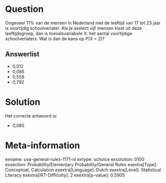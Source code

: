 Question
========

Ongeveer 11% van de mensen in Nederland met de leeftijd van 17 tot 23
jaar is voortijdig schoolverlater. Als je aselect vijf mensen kiest uit
deze leeftijdsgroep, dan is toevalsvariabele X: het aantal voortijdige
schoolverlaters. Wat is dan de kans op P(X = 2)?

Answerlist
----------

* 0,012
* 0,085
* 0,558
* 0,792

Solution
========

Het correcte antwoord is: 

* 0,085

Meta-information
================
exname: uva-general-rules-1171-nl
extype: schoice
exsolution: 0100
exsection: Probability/Elementary Probability/General Rules 
exextra[Type]: Conceptual, Calculation
exextra[Language]: Dutch
exextra[Level]: Statistical Literacy
exextra[IRT-Difficulty]: 2
exextra[p-value]: 0.5905
